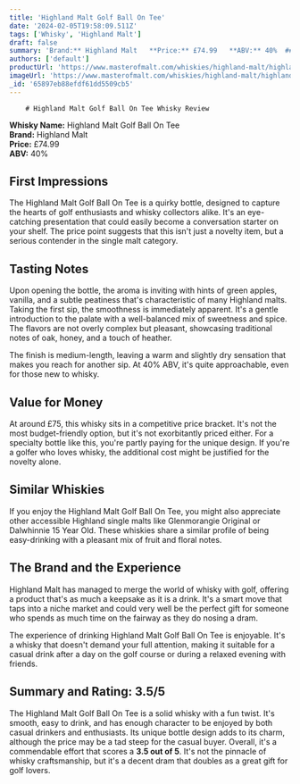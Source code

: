 ```yaml
---
title: 'Highland Malt Golf Ball On Tee'
date: '2024-02-05T19:58:09.511Z'
tags: ['Whisky', 'Highland Malt']
draft: false
summary: 'Brand:** Highland Malt   **Price:** £74.99   **ABV:** 40%  ## First Impressions The Highland Malt Golf Ball On Tee is a quirky bot...'
authors: ['default']
productUrl: 'https://www.masterofmalt.com/whiskies/highland-malt/highland-malt-golf-ball-on-tee-whisky/'
imageUrl: 'https://www.masterofmalt.com/whiskies/highland-malt/highland-malt-golf-ball-on-tee-whisky.jpg'
_id: '65897eb88efdf61dd5509cb5'
---
```


        # Highland Malt Golf Ball On Tee Whisky Review

**Whisky Name:** Highland Malt Golf Ball On Tee  
**Brand:** Highland Malt  
**Price:** £74.99  
**ABV:** 40%

## First Impressions

The Highland Malt Golf Ball On Tee is a quirky bottle, designed to capture the hearts of golf enthusiasts and whisky collectors alike. It's an eye-catching presentation that could easily become a conversation starter on your shelf. The price point suggests that this isn't just a novelty item, but a serious contender in the single malt category.

## Tasting Notes

Upon opening the bottle, the aroma is inviting with hints of green apples, vanilla, and a subtle peatiness that's characteristic of many Highland malts. Taking the first sip, the smoothness is immediately apparent. It's a gentle introduction to the palate with a well-balanced mix of sweetness and spice. The flavors are not overly complex but pleasant, showcasing traditional notes of oak, honey, and a touch of heather.

The finish is medium-length, leaving a warm and slightly dry sensation that makes you reach for another sip. At 40% ABV, it's quite approachable, even for those new to whisky.

## Value for Money

At around £75, this whisky sits in a competitive price bracket. It's not the most budget-friendly option, but it's not exorbitantly priced either. For a specialty bottle like this, you're partly paying for the unique design. If you're a golfer who loves whisky, the additional cost might be justified for the novelty alone.

## Similar Whiskies

If you enjoy the Highland Malt Golf Ball On Tee, you might also appreciate other accessible Highland single malts like Glenmorangie Original or Dalwhinnie 15 Year Old. These whiskies share a similar profile of being easy-drinking with a pleasant mix of fruit and floral notes.

## The Brand and the Experience

Highland Malt has managed to merge the world of whisky with golf, offering a product that's as much a keepsake as it is a drink. It's a smart move that taps into a niche market and could very well be the perfect gift for someone who spends as much time on the fairway as they do nosing a dram.

The experience of drinking Highland Malt Golf Ball On Tee is enjoyable. It's a whisky that doesn't demand your full attention, making it suitable for a casual drink after a day on the golf course or during a relaxed evening with friends.

## Summary and Rating: 3.5/5

The Highland Malt Golf Ball On Tee is a solid whisky with a fun twist. It's smooth, easy to drink, and has enough character to be enjoyed by both casual drinkers and enthusiasts. Its unique bottle design adds to its charm, although the price may be a tad steep for the casual buyer. Overall, it's a commendable effort that scores a **3.5 out of 5**. It's not the pinnacle of whisky craftsmanship, but it's a decent dram that doubles as a great gift for golf lovers.

